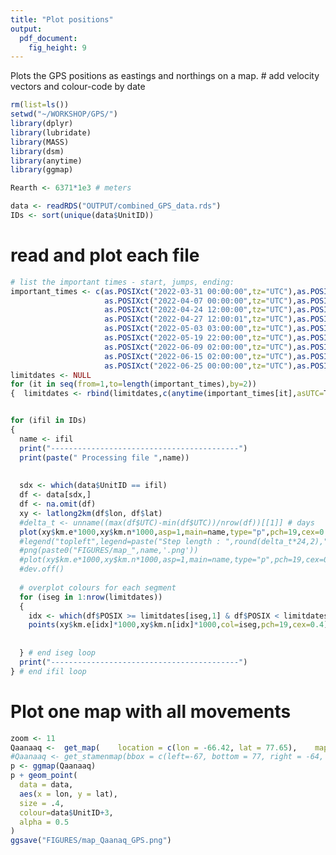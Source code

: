 ```yaml
---
title: "Plot positions"
output: 
  pdf_document: 
    fig_height: 9
---
```



Plots the GPS positions as eastings and northings on a map.
# add velocity vectors and colour-code by date


```r
rm(list=ls())
setwd("~/WORKSHOP/GPS/")
library(dplyr)
library(lubridate)
library(MASS)
library(dsm)
library(anytime)
library(ggmap)

Rearth <- 6371*1e3 # meters

data <- readRDS("OUTPUT/combined_GPS_data.rds")
IDs <- sort(unique(data$UnitID))
```


# read and plot each file
```r

# list the important times - start, jumps, ending:
important_times <- c(as.POSIXct("2022-03-31 00:00:00",tz="UTC"),as.POSIXct("2022-04-07 00:00:00",tz="UTC"),
                     as.POSIXct("2022-04-07 00:00:00",tz="UTC"),as.POSIXct("2022-04-24 12:00:00",tz="UTC"),
                     as.POSIXct("2022-04-24 12:00:00",tz="UTC"),as.POSIXct("2022-04-27 12:00:01",tz="UTC"),
                     as.POSIXct("2022-04-27 12:00:01",tz="UTC"),as.POSIXct("2022-05-03 03:00:00",tz="UTC"),
                     as.POSIXct("2022-05-03 03:00:00",tz="UTC"),as.POSIXct("2022-05-19 22:00:00",tz="UTC"),
                     as.POSIXct("2022-05-19 22:00:00",tz="UTC"),as.POSIXct("2022-06-09 02:00:00",tz="UTC"),
                     as.POSIXct("2022-06-09 02:00:00",tz="UTC"),as.POSIXct("2022-06-15 02:00:00",tz="UTC"),
                     as.POSIXct("2022-06-15 02:00:00",tz="UTC"),as.POSIXct("2022-06-25 00:00:00",tz="UTC"),
                     as.POSIXct("2022-06-25 00:00:00",tz="UTC"),as.POSIXct("2023-06-20 02:00:00",tz="UTC"))
limitdates <- NULL 
for (it in seq(from=1,to=length(important_times),by=2))
{  limitdates <- rbind(limitdates,c(anytime(important_times[it],asUTC=T),anytime(important_times[it+1],asUTC=T)))}


for (ifil in IDs)
{
  name <- ifil
  print("------------------------------------------")
  print(paste(" Processing file ",name))
  
  
  sdx <- which(data$UnitID == ifil)
  df <- data[sdx,]
  df <- na.omit(df)
  xy <- latlong2km(df$lon, df$lat)
  #delta_t <- unname((max(df$UTC)-min(df$UTC))/nrow(df))[[1]] # days
  plot(xy$km.e*1000,xy$km.n*1000,asp=1,main=name,type="p",pch=19,cex=0.3,xlab="meters East-West",ylab="meters North-South")
  #legend("topleft",legend=paste("Step length : ",round(delta_t*24,2)," hours"))
  #png(paste0("FIGURES/map_",name,'.png'))
  #plot(xy$km.e*1000,xy$km.n*1000,asp=1,main=name,type="p",pch=19,cex=0.3,xlab="meters East-West",ylab="meters North-South")
  #dev.off()    
  
  # overplot colours for each segment
  for (iseg in 1:nrow(limitdates))
  {
    idx <- which(df$POSIX >= limitdates[iseg,1] & df$POSIX < limitdates[iseg,2])
    points(xy$km.e[idx]*1000,xy$km.n[idx]*1000,col=iseg,pch=19,cex=0.4)
    
    
  } # end iseg loop
  print("------------------------------------------")
} # end ifil loop
```

# Plot one map with all movements
```r
zoom <- 11
Qaanaaq <-  get_map(    location = c(lon = -66.42, lat = 77.65),    maptyp="satellite",    zoom = zoom,    color= 'color',    source = 'google'  )
#Qaanaaq <- get_stamenmap(bbox = c(left=-67, bottom = 77, right = -64, top = 78), zoom = 9, maptype = "terrain", crop = FALSE)
p <- ggmap(Qaanaaq)
p + geom_point(
  data = data,
  aes(x = lon, y = lat),
  size = .4,
  colour=data$UnitID+3,
  alpha = 0.5
)  
ggsave("FIGURES/map_Qaanaq_GPS.png")
```
 

